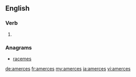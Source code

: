 ==English==

===Verb===
{{head|en|verb form}}

# {{en-third-person singular of|amerce}}

===Anagrams===
* [[racemes#English|racemes]]

[[de:amerces]]
[[fr:amerces]]
[[my:amerces]]
[[ja:amerces]]
[[vi:amerces]]
